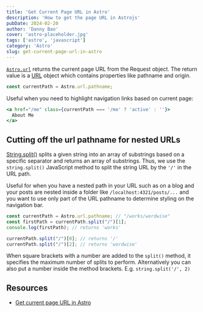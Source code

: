 ```yaml
---
title: 'Get Current Page URL in Astro'
description: 'How to get the page URL in Astrojs'
pubDate: 2024-02-20
author: 'Danny Bao'
cover: 'astro-placeholder.jpg'
tags: ['astro', 'javascript']
category: 'Astro'
slug: get-current-page-url-in-astro
---
```


[`Astro.url`](https://docs.astro.build/en/reference/api-reference/#astrourl) returns the current page URL from the Request object. The return value is a [URL](https://developer.mozilla.org/en-US/docs/Web/API/URL) object which contains properties like pathname and origin.

```js
const currentPath = Astro.url.pathname;
```

Useful when you need to highlight navigation links based on current page:

```jsx
<a href="/me" class={currentPath === '/me' ? 'active' : ''}>
  About Me
</a>
```

## Cutting off the url pathname for nested URLs

[String.split()](https://developer.mozilla.org/en-US/docs/Web/JavaScript/Reference/Global_Objects/String/split) splits a given string into an array of substrings based on a specific separator and returns an array of substrings. Thus, we use the `string.split()` JavaScript method to split the string URL by the `'/'` in the URL path. 

Useful for when you have a nested path in your URL such as on a blog and your posts are nested inside a folder like `/localhost:4321/posts/...` and you want to use only part of the URL pathname to determine styling on the navigation bar. 

```js
const currentPath = Astro.url.pathname; // "/works/wordwise"
const firstPath = currentPath.split("/")[1];
console.log(firstPath); // returns 'works'

currentPath.split("/")[0]; // returns '/'
currentPath.split("/")[2]; // returns 'wordwise'
```

When square brackets with a number are added to the `split()` method, it specifies the maximum number of splits to perform. Alternatively you can also put a number inside the method brackets. E.g. `string.split('/', 2)`

## Resources

- [Get current page URL in Astro](https://petermekhaeil.com/til/astro-url/)